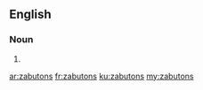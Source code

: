 ==English==

===Noun===
{{head|en|plural}}

# {{plural of|zabuton|lang=en}}

[[ar:zabutons]]
[[fr:zabutons]]
[[ku:zabutons]]
[[my:zabutons]]